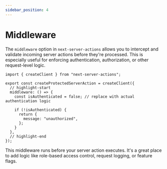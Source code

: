 ```yaml
---
sidebar_position: 4
---
```


# Middleware

The `middleware` option in `next-server-actions` allows you to intercept and validate incoming server actions before they're processed. This is especially useful for enforcing authentication, authorization, or other request-level logic.

```tsx title="app/_lib/utils/server-actions.ts"
import { createClient } from "next-server-actions";

export const createProtectedServerAction = createClient({
  // highlight-start
  middleware: () => {
    const isAuthenticated = false; // replace with actual authentication logic

    if (!isAuthenticated) {
      return {
        message: "unauthorized",
      };
    }
  },
  // highlight-end
});
```

This middleware runs before your server action executes. It's a great place to add logic like role-based access control, request logging, or feature flags.